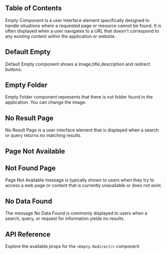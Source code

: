 

## Table of Contents

Empty Component is a user interface element specifically designed to handle situations where a requested page or resource cannot be found. It is often displayed when a user navigates to a URL that doesn't correspond to any existing content within the application or website.

## Default Empty

Default Empty component shows a Image,title,description and redirect buttons.

<CodePreview github="Empty" code={DefaultEmptyCode}>
  <DefaultEmpty />
</CodePreview>

## Empty Folder

Empty Folder component represents that there is not folder found in the application. You can change the image.

<CodePreview github="Empty" code={EmptyFolderCode}>
  <EmptyFolder />
</CodePreview>

## No Result Page

No Result Page is a user interface element that is displayed when a search or query returns no matching results.

<CodePreview github="Empty" code={NoResultPageCode}>
  <NoResultPage />
</CodePreview>

## Page Not Available

<CodePreview github="Empty" code={PageNotAvailableCode}>
  <PageNotAvailable />
</CodePreview>

## Not Found Page

Page Not Available message is typically shown to users when they try to access a web page or content that is currently unavailable or does not exist.

<CodePreview github="Empty" code={NotFoundPageCode}>
  <NotFoundPage />
</CodePreview>

## No Data Found

The message No Data Found is commonly displayed to users when a search, query, or request for information yields no results.

<CodePreview github="Empty" code={NoDataFoundCode}>
  <NoDataFound />
</CodePreview>

## API Reference

Explore the available props for the `<Empty.Redirect/>` component

<ComponentApi data={redirectButtonApi} />
